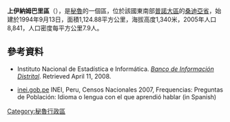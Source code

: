 '''上伊納姆巴里區'''（{{lang-es|Distrito de Alto Inambari}}），是[[秘魯|秘魯]]的一個區，位於該國東南部[[普諾大區|普諾大區]]的[[桑迪亞省|桑迪亞省]]，始建於1994年9月13日，面積1,124.88平方公里，海拔高度1,340米，2005年人口8,841，人口密度每平方公里7.9人。

==參考資料==
*{{es icon}} Instituto Nacional de Estadística e Informática. ''[https://web.archive.org/web/20080423164200/http://desa.inei.gob.pe/mapas/bid/ Banco de Información Distrital]''. Retrieved April 11, 2008.
*[https://web.archive.org/web/20130127005551/http://iinei.inei.gob.pe/iinei/RedatamCpv2007.asp?id=ResultadosCensales%3Fori%3DC inei.gob.pe] INEI, Peru, Censos Nacionales 2007, Frequencias: Preguntas de Población: Idioma o lengua con el que aprendió hablar (in Spanish)

{{秘鲁行政区划小作品}}
[[Category:秘魯行政區|Category:秘魯行政區]]